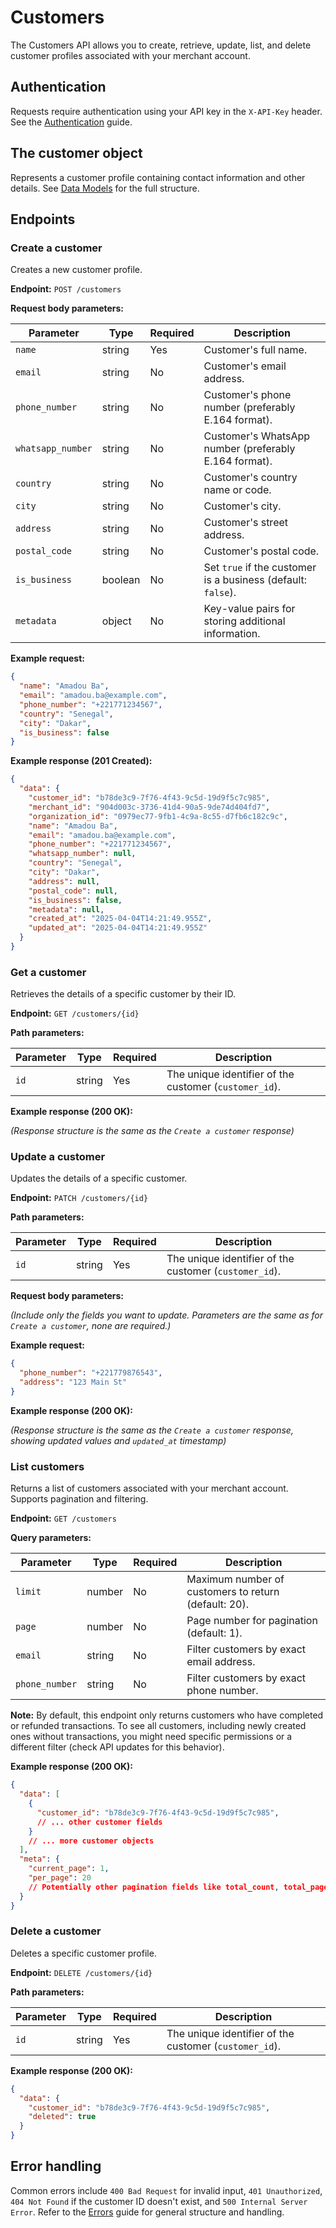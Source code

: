 # Customers

The Customers API allows you to create, retrieve, update, list, and delete customer profiles associated with your merchant account.

## Authentication

Requests require authentication using your API key in the `X-API-Key` header. See the [Authentication](./authentication) guide.

## The customer object

Represents a customer profile containing contact information and other details. See [Data Models](./data-models#customer-object) for the full structure.

## Endpoints

### Create a customer

Creates a new customer profile.

**Endpoint:** `POST /customers`

**Request body parameters:**

| Parameter         | Type    | Required | Description                                           |
| ----------------- | ------- | -------- | ----------------------------------------------------- |
| `name`            | string  | Yes      | Customer's full name.                                 |
| `email`           | string  | No       | Customer's email address.                             |
| `phone_number`    | string  | No       | Customer's phone number (preferably E.164 format).    |
| `whatsapp_number` | string  | No       | Customer's WhatsApp number (preferably E.164 format). |
| `country`         | string  | No       | Customer's country name or code.                     |
| `city`            | string  | No       | Customer's city.                                     |
| `address`         | string  | No       | Customer's street address.                            |
| `postal_code`     | string  | No       | Customer's postal code.                               |
| `is_business`     | boolean | No       | Set `true` if the customer is a business (default: `false`). |
| `metadata`        | object  | No       | Key-value pairs for storing additional information.   |

**Example request:**

```json
{
  "name": "Amadou Ba",
  "email": "amadou.ba@example.com",
  "phone_number": "+221771234567",
  "country": "Senegal",
  "city": "Dakar",
  "is_business": false
}
```

**Example response (201 Created):**

```json
{
  "data": {
    "customer_id": "b78de3c9-7f76-4f43-9c5d-19d9f5c7c985",
    "merchant_id": "904d003c-3736-41d4-90a5-9de74d404fd7",
    "organization_id": "0979ec77-9fb1-4c9a-8c55-d7fb6c182c9c",
    "name": "Amadou Ba",
    "email": "amadou.ba@example.com",
    "phone_number": "+221771234567",
    "whatsapp_number": null,
    "country": "Senegal",
    "city": "Dakar",
    "address": null,
    "postal_code": null,
    "is_business": false,
    "metadata": null,
    "created_at": "2025-04-04T14:21:49.955Z",
    "updated_at": "2025-04-04T14:21:49.955Z"
  }
}
```

### Get a customer

Retrieves the details of a specific customer by their ID.

**Endpoint:** `GET /customers/{id}`

**Path parameters:**

| Parameter | Type   | Required | Description                     |
| --------- | ------ | -------- | ------------------------------- |
| `id`      | string | Yes      | The unique identifier of the customer (`customer_id`). |

**Example response (200 OK):**

*(Response structure is the same as the `Create a customer` response)*

### Update a customer

Updates the details of a specific customer.

**Endpoint:** `PATCH /customers/{id}`

**Path parameters:**

| Parameter | Type   | Required | Description                     |
| --------- | ------ | -------- | ------------------------------- |
| `id`      | string | Yes      | The unique identifier of the customer (`customer_id`). |

**Request body parameters:**

*(Include only the fields you want to update. Parameters are the same as for `Create a customer`, none are required.)*

**Example request:**

```json
{
  "phone_number": "+221779876543",
  "address": "123 Main St"
}
```

**Example response (200 OK):**

*(Response structure is the same as the `Create a customer` response, showing updated values and `updated_at` timestamp)*

### List customers

Returns a list of customers associated with your merchant account. Supports pagination and filtering.

**Endpoint:** `GET /customers`

**Query parameters:**

| Parameter     | Type   | Required | Description                                          |
| ------------- | ------ | -------- | ---------------------------------------------------- |
| `limit`       | number | No       | Maximum number of customers to return (default: 20). |
| `page`        | number | No       | Page number for pagination (default: 1).             |
| `email`       | string | No       | Filter customers by exact email address.             |
| `phone_number`| string | No       | Filter customers by exact phone number.              |

**Note:** By default, this endpoint only returns customers who have completed or refunded transactions. To see all customers, including newly created ones without transactions, you might need specific permissions or a different filter (check API updates for this behavior).

**Example response (200 OK):**

```json
{
  "data": [
    {
      "customer_id": "b78de3c9-7f76-4f43-9c5d-19d9f5c7c985",
      // ... other customer fields
    }
    // ... more customer objects
  ],
  "meta": {
    "current_page": 1,
    "per_page": 20
    // Potentially other pagination fields like total_count, total_pages
  }
}
```

### Delete a customer

Deletes a specific customer profile.

**Endpoint:** `DELETE /customers/{id}`

**Path parameters:**

| Parameter | Type   | Required | Description                     |
| --------- | ------ | -------- | ------------------------------- |
| `id`      | string | Yes      | The unique identifier of the customer (`customer_id`). |

**Example response (200 OK):**

```json
{
  "data": {
    "customer_id": "b78de3c9-7f76-4f43-9c5d-19d9f5c7c985",
    "deleted": true
  }
}
```

## Error handling

Common errors include `400 Bad Request` for invalid input, `401 Unauthorized`, `404 Not Found` if the customer ID doesn't exist, and `500 Internal Server Error`. Refer to the [Errors](./errors) guide for general structure and handling. 